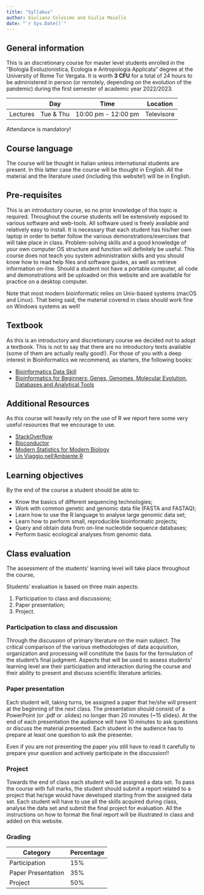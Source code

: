 ```yaml
---
title: "Syllabus"
author: Giuliano Colosimo and Giulia Maiello
date: "`r Sys.Date()`"
---
```


## General information

This is an discretionary course for master level students enrolled in the "Biologia Evoluzionistica, Ecologia e Antropologia Applicata" degree at the University of Rome Tor Vergata. It is worth **3 CFU** for a total of 24 hours to be administered in person (or remotely, depending on the evolution of the pandemic) during the first semester of academic year 2022/2023.

|          | Day       | Time                | Location   |
|----------|-----------|---------------------|------------|
| Lectures | Tue & Thu | 10:00 pm - 12:00 pm | Televisore |

:::{.callout-note}
Attendance is mandatory!
:::

## Course language

The course will be thought in Italian unless international students are present. In this latter case the course will be thought in English. All the material and the literature used (including this website!) will be in English.

## Pre-requisites

This is an introductory course, so no prior knowledge of this topic is required. Throughout the course students will be extensively exposed to various software and web-tools. All software used is freely available and relatively easy to install. It is necessary that each student has his/her own laptop in order to better follow the various demonstrations/exercises that will take place in class. Problem-solving skills and a good knowledge of your own computer OS structure and function will definitely be useful. This course does not teach you system administration skills and you should know how to read help files and software guides, as well as retrieve information on-line. Should a student not have a portable computer, all code and demonstrations will be uploaded on this website and are available for practice on a desktop computer.

:::{.callout-warning}
Note that most modern bioinformatic relies on Unix-based systems (macOS and Linux). That being said, the material covered in class should work fine on Windows systems as well!
:::

## Textbook

As this is an introductory and discretionary course we decided not to adopt a textbook. This is not to say that there are no introductory texts available (some of them are actually really good!). For those of you with a deep interest in Bioinformatics we recommend, as starters, the following books:

- [Bioinformatics Data Skill](https://www.oreilly.com/library/view/bioinformatics-data-skills/9781449367480/)
- [Bioinformatics for Beginners: Genes, Genomes, Molecular Evolution, Databases and Analytical Tools](https://www.sciencedirect.com/book/9780124104716/bioinformatics-for-beginners)

## Additional Resources

As this course will heavily rely on the use of R we report here some very useful resources that we encourage to use.

- [StackOverflow](https://stackoverflow.com)
- [Bioconductor](http://www.bioconductor.org)
- [Modern Statistics for Modern Biology](https://www.huber.embl.de/msmb/index.html)
- [Un Viaggio nell'Ambiente R](https://tommaso-russo.github.io/libroR/index.html)

## Learning objectives

By the end of the course a student should be able to:

-   Know the basics of different sequencing technologies;
-   Work with common genetic and genomic data file (FASTA and FASTAQ);
-   Learn how to use the R language to analyse large genomic data set;
-   Learn how to perform small, reproducible bioinformatic projects;
-   Query and obtain data from on-line nucleotide sequence databases;
-   Perform basic ecological analyses from genomic data.

## Class evaluation

The assessment of the students' learning level will take place throughout the course,  

Students' evaluation is based on three main aspects:

1. Participation to class and discussions;
2. Paper presentation;
3. Project.

### Participation to class and discussion

Through the discussion of primary literature on the main subject. The critical comparison of the various methodologies of data acquisition, organization and processing will constitute the basis for the formulation of the student's final judgment. Aspects that will be used to assess students' learning level are their participation and interaction during the course and their ability to present and discuss scientific literature articles.

### Paper presentation

Each student will, taking turns, be assigned a paper that he/she will present at the beginning of the next class. The presentation should consist of a PowerPoint (or .pdf or .slides) no longer than 20 minutes (~15 slides). At the end of each presentation the audience will have 10 minutes to ask questions or discuss the material presented. Each student in the audience has to prepare at least one question to ask the presenter.

::: {.callout-important}
Even if you are not presenting the paper you still have to read it carefully to prepare your question and actively participate in the discussion!!
:::

### Project 

Towards the end of class each student will be assigned a data set. To pass the course with full marks, the student should submit a report related to a project that he/sge would have developed starting from the assigned data set. Each student will have to use all the skills acquired during class, analyse the data set and submit the final project for evaluation. All the instructions on how to format the final report will be illustrated in class and added on this website.

### Grading

| Category              | Percentage      |
|-----------------------|-----------------|
| Participation         | 15%             |
| Paper Presentation    | 35%             |
| Project               | 50%             |



